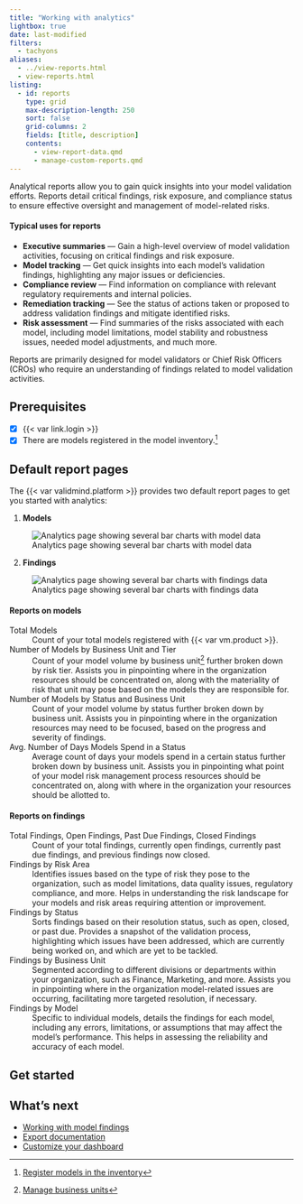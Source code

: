 ```yaml
---
title: "Working with analytics"
lightbox: true
date: last-modified
filters:
  - tachyons
aliases:
  - ../view-reports.html
  - view-reports.html
listing:
  - id: reports
    type: grid
    max-description-length: 250
    sort: false
    grid-columns: 2
    fields: [title, description]
    contents:
      - view-report-data.qmd
      - manage-custom-reports.qmd
---
```


Analytical reports allow you to gain quick insights into your model validation efforts. Reports detail critical findings, risk exposure, and compliance status to ensure effective oversight and management of model-related risks. 

#### Typical uses for reports

- **Executive summaries** — Gain a high-level overview of model validation activities, focusing on critical findings and risk exposure.
- **Model tracking** — Get quick insights into each model's validation findings, highlighting any major issues or deficiencies.
- **Compliance review** — Find information on compliance with relevant regulatory requirements and internal policies.
- **Remediation tracking** — See the status of actions taken or proposed to address validation findings and mitigate identified risks.
- **Risk assessment** — Find summaries of the risks associated with each model, including model limitations, model stability and robustness issues, needed model adjustments, and much more.

Reports are primarily designed for model validators or Chief Risk Officers (CROs) who require an understanding of findings related to model validation activities.

::: {.attn}

## Prerequisites

- [x] {{< var link.login >}}
- [x] There are models registered in the model inventory.[^1]

:::

## Default report pages 

The {{< var validmind.platform >}} provides two default report pages to get you started with analytics:

:::: {.flex .flex-wrap .justify-around}

::: {.w-40-ns}
1. **Models**

![Analytics page showing several bar charts with model data](analytics-models.png){fig-alt="Screenshot of the Analytics page that shows several bar charts with model data" .screenshot}

:::

::: {.w-40-ns}
2. **Findings** 

![Analytics page showing several bar charts with findings data](analytics-findings.png){fig-alt="Screenshot of the Analytics page that shows several bar charts with findings data" .screenshot}

:::

::::

#### Reports on models

Total Models
: Count of your total models registered with {{< var vm.product >}}.

Number of Models by Business Unit and Tier
: Count of your model volume by business unit[^2] further broken down by risk tier. Assists you in pinpointing where in the organization resources should be concentrated on, along with the materiality of risk that unit may pose based on the models they are responsible for. 

Number of Models by Status and Business Unit
: Count of your model volume by status further broken down by business unit. Assists you in pinpointing where in the organization resources may need to be focused, based on the progress and severity of findings. 

Avg. Number of Days Models Spend in a Status
: Average count of days your models spend in a certain status further broken down by business unit. Assists you in pinpointing what point of your model risk management process resources should be concentrated on, along with where in the organization your resources should be allotted to. 

#### Reports on findings

Total Findings, Open Findings, Past Due Findings, Closed Findings
: Count of your total findings, currently open findings, currently past due findings, and previous findings now closed.

Findings by Risk Area
: Identifies issues based on the type of risk they pose to the organization, such as model limitations, data quality issues, regulatory compliance, and more. Helps in understanding the risk landscape for your models and risk areas requiring attention or improvement.

Findings by Status
: Sorts findings based on their resolution status, such as open, closed, or past due. Provides a snapshot of the validation process, highlighting which issues have been addressed, which are currently being worked on, and which are yet to be tackled.

Findings by Business Unit
: Segmented according to different divisions or departments within your organization, such as Finance, Marketing, and more. Assists you in pinpointing where in the organization model-related issues are occurring, facilitating more targeted resolution, if necessary.

Findings by Model
: Specific to individual models, details the findings for each model, including any errors, limitations, or assumptions that may affect the model's performance. This helps in assessing the reliability and accuracy of each model.

## Get started

:::{#reports}
:::

## What's next

- [Working with model findings](working-with-model-findings.qmd)
- [Export documentation](/guide/model-documentation/export-documentation.qmd)
- [Customize your dashboard](/guide/configuration/customize-your-dashboard.qmd)


<!-- FOOTNOTES -->

[^1]: [Register models in the inventory](/guide/model-inventory/register-models-in-inventory.qmd)

[^2]: [Manage business units](/guide/configuration/set-up-your-organization.qmd#manage-business-units)

